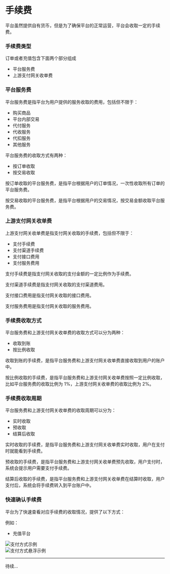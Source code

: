 # 手续费

平台虽然提供自有货币，但是为了确保平台的正常运营，平台会收取一定的手续费。

### 手续费类型

订单或者充值包含下面两个部分组成

- 平台服务费
- 上游支付网关收单费

### 平台服务费

平台服务费是指平台为用户提供的服务收取的费用，包括但不限于：

- 购买商品
- 平台内部交易
- 代付服务
- 代收服务
- 代扣服务
- 其他服务

平台服务费的收取方式有两种：

- 按订单收取
- 按交易收取

按订单收取的平台服务费，是指平台根据用户的订单情况，一次性收取所有订单的平台服务费。

按交易收取的平台服务费，是指平台根据用户的交易情况，按交易金额收取平台服务费。

### 上游支付网关收单费

上游支付网关收单费是指支付网关收取的手续费，包括但不限于：

- 支付手续费
- 支付渠道手续费
- 支付接口费用
- 支付服务费用

支付手续费是指支付网关收取的支付金额的一定比例作为手续费。

支付渠道手续费是指支付网关收取的支付渠道费用。

支付接口费用是指支付网关收取的接口费用。

支付服务费用是指支付网关收取的服务费用。

### 手续费收取方式

平台服务费和上游支付网关收单费的收取方式可以分为两种：

- 收取到账
- 按比例收取

收取到账的手续费，是指平台服务费和上游支付网关收单费直接收取到用户的账户中。

按比例收取的手续费，是指平台服务费和上游支付网关收单费按照一定比例收取，比如平台服务费的收取比例为 1%，上游支付网关收单费的收取比例为 2%。

### 手续费收取周期

平台服务费和上游支付网关收单费的收取周期可以分为：

- 实时收取
- 预收取
- 结算后收取

实时收取的手续费，是指平台服务费和上游支付网关收单费实时收取，用户在支付时就能看到手续费。

预收取的手续费，是指平台服务费和上游支付网关收单费预先收取，用户支付时，系统会提示用户需要支付手续费。

结算后收取的手续费，是指平台服务费和上游支付网关收单费在结算时收取，用户支付后，系统会将手续费转入到平台账户中。

### 快速确认手续费

平台为了快速查看对应手续费的收取情况，提供了以下方式：

例如：

- 充值平台

<div className="overflow-hidden -mx-4 sm:mx-auto sm:rounded-md mb-8 my-4">
  <img
    alt="支付方式示例"
    className="w-full object-cover object-center block min-w-sm h-48"
    src="/currency/channel/example.webp"
  />
</div>

<div className="overflow-hidden -mx-4 sm:mx-auto sm:rounded-md mb-8 my-4">
  <img
    alt="支付方式悬浮示例"
    className="w-full object-cover object-center block min-w-sm h-48"
    src="/currency/channel/example-show.webp"
  />
</div>

---

待续...
